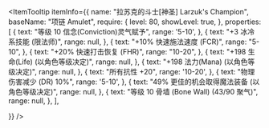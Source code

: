 
<ItemTooltip
  itemInfo={{
    name: "拉苏克的斗士[神圣] Larzuk's Champion",
    baseName: "项链 Amulet",
    require: {
      level: 80,
      showLevel: true,
    },
    properties: [
      {
        text: "等级 10 信念(Conviction)灵气赋予",
        range: '5-10',
      },
      {
        text: "+3 冰冷系技能 (限法师)",
        range: null,
      },
      {
        text: "+10% 快速施法速度 (FCR)",
        range: "5-10",
      },
      {
        text: "+20% 快速打击恢复 (FHR)",
        range: "10-20",
      },
      {
        text: "+198 生命(Life) (以角色等级决定)",
        range: null,
      },
      {
        text: "+198 法力(Mana) (以角色等级决定)",
        range: null,
      },
      {
        text: "所有抗性 +20",
        range: '10-20',
      },
      {
        text: "物理伤害减少 (DR) 10%",
        range: '5-10',
      },
      {
        text: "49% 更佳的机会取得魔法装备 (以角色等级决定)",
        range: null,
      },
      {
        text: "等级 10 骨墙 (Bone Wall) (43/90 聚气)",
        range: null,
      },
    ],

}}
/>
